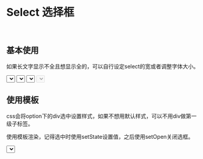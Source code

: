 




<Meta title='ENTRY| Select 选择框' component={Select} />

<br/>

 # Select 选择框

<br/>

## 基本使用

如果长文字显示不全且想显示全的，可以自行设定select的宽或者调整字体大小。

<Preview>
<Story name='select'>
    <div style={{height:'200px'}}>
     <Select data={['options1','options2','options3','options4']} callback={(state)=>console.log(state)}></Select>
     <Select data={['options1','options2','options3','options4']} icon={null} defaultValue='defaultValue'></Select>
     <Select data={['options1longlonglonglong','选项2','选项3333','options4选项4']} icon={null} defaultValue='longlonglonglonglonglonglonglong'></Select>
      <Select data={['options1longlonglonglong','选项2','选项3333','options4选项4']} icon={null} defaultValue='longlonglonglonglonglonglonglong' disabled ></Select>
    </div>
</Story>
</Preview>

## 使用模板

css会将option下的div选中设置样式，如果不想用默认样式，可以不用div做第一级子标签。

使用模板渲染，记得选中时使用setState设置值，之后使用setOpen关闭选框。

<Preview>
<Story name='selectrenderTemplate'>
    <div style={{height:'200px'}}>
     <Select data={['options1','options2','options3','options4']}  
     renderTemplate={(item,index,setState,setOpen)=><div 
     onClick={()=>{setState(`${index}:${item}`);setOpen(false)}} key={index}>{index}:{item}</div>}></Select>
    </div>
</Story>
</Preview>



<Props of={Select} ></Props>